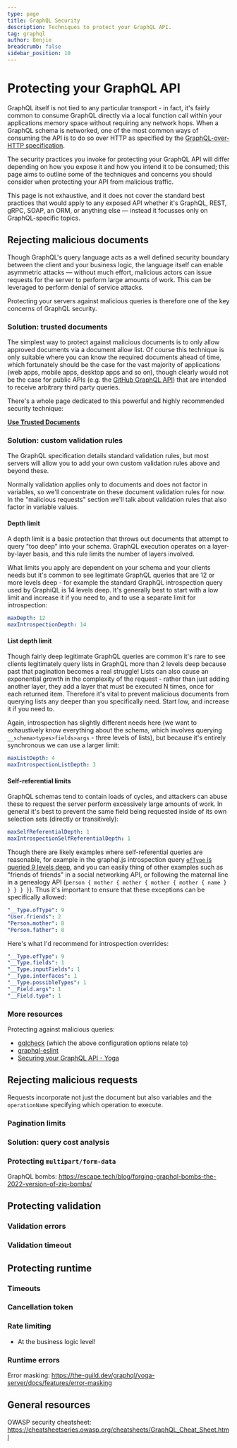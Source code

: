 ```yaml
---
type: page
title: GraphQL Security
description: Techniques to protect your GraphQL API.
tag: graphql
author: Benjie
breadcrumb: false
sidebar_position: 10
---
```



# Protecting your GraphQL API

GraphQL itself is not tied to any particular transport - in fact, it's fairly
common to consume GraphQL directly via a local function call within your
applications memory space without requiring any network hops. When a GraphQL
schema is networked, one of the most common ways of consuming the API is to do
so over HTTP as specified by the
[GraphQL-over-HTTP specification](https://graphql.github.io/graphql-over-http/draft/).

The security practices you invoke for protecting your GraphQL API will differ
depending on how you expose it and how you intend it to be consumed; this page
aims to outline some of the techniques and concerns you should consider when
protecting your API from malicious traffic.

This page is not exhaustive, and it does not cover the standard best practices
that would apply to any exposed API whether it's GraphQL, REST, gRPC, SOAP, an
ORM, or anything else &mdash; instead it focusses only on GraphQL-specific
topics.

## Rejecting malicious documents

Though GraphQL's query language acts as a well defined security boundary between
the client and your business logic, the language itself can enable asymmetric
attacks — without much effort, malicious actors can issue requests for the
server to perform large amounts of work. This can be leveraged to perform denial
of service attacks.

Protecting your servers against malicious queries is therefore one of the key
concerns of GraphQL security.

### Solution: trusted documents

The simplest way to protect against malicious documents is to only allow
approved documents via a document allow list. Of course this technique is only
suitable where you can know the required documents ahead of time, which
fortunately should be the case for the vast majority of applications (web apps,
mobile apps, desktop apps and so on), though clearly would not be the case for
public APIs (e.g. the [GitHub GraphQL API](https://docs.github.com/en/graphql))
that are intended to receive arbitrary third party queries.

There's a whole page dedicated to this powerful and highly recommended security
technique:

[**Use Trusted Documents**](./trusted-documents.mdx)

### Solution: custom validation rules

The GraphQL specification details standard validation rules, but most servers
will allow you to add your own custom validation rules above and beyond these.

Normally validation applies only to documents and does not factor in variables,
so we'll concentrate on these document validation rules for now. In the
"malicious requests" section we'll talk about validation rules that also factor
in variable values.

#### Depth limit

A depth limit is a basic protection that throws out documents that attempt to
query "too deep" into your schema. GraphQL execution operates on a
layer-by-layer basis, and this rule limits the number of layers involved.

What limits you apply are dependent on your schema and your clients needs but
it's common to see legitimate GraphQL queries that are 12 or more levels deep -
for example the standard GraphQL introspection query used by GraphiQL is 14
levels deep. It's generally best to start with a low limit and increase it if
you need to, and to use a separate limit for introspection:

```yaml
maxDepth: 12
maxIntrospectionDepth: 14
```

#### List depth limit

Though fairly deep legitimate GraphQL queries are common it's rare to see
clients legitimately query lists in GraphQL more than 2 levels deep because past
that pagination becomes a real struggle! Lists can also cause an exponential
growth in the complexity of the request - rather than just adding another layer,
they add a layer that must be executed N times, once for each returned item.
Therefore it's vital to prevent malicious documents from querying lists any
deeper than you specifically need. Start low, and increase it if you need to.

Again, introspection has slightly different needs here (we want to exhaustively
know everything about the schema, which involves querying
`__schema>types>fields>args` - three levels of lists), but because it's entirely
synchronous we can use a larger limit:

```yaml
maxListDepth: 4
maxIntrospectionListDepth: 3
```

#### Self-referential limits

GraphQL schemas tend to contain loads of cycles, and attackers can abuse these
to request the server perform excessively large amounts of work. In general it's
best to prevent the same field being requested inside of its own selection sets
(directly or transitively):

```yaml
maxSelfReferentialDepth: 1
maxIntrospectionSelfReferentialDepth: 1
```

Though there are likely examples where self-referential queries are reasonable,
for example in the graphql.js introspection query
[`ofType` is queried 9 levels deep](https://github.com/graphql/graphql-js/blob/9a91e338101b94fb1cc5669dd00e1ba15e0f21b3/src/utilities/getIntrospectionQuery.ts#L140-L179),
and you can easily thing of other examples such as "friends of friends" in a
social networking API, or following the maternal line in a genealogy API
(`person { mother { mother { mother { mother { name } } } } }`). Thus it's
important to ensure that these exceptions can be specifically allowed:

```yaml
"__Type.ofType": 9
"User.friends": 2
"Person.mother": 8
"Person.father": 8
```

Here's what I'd recommend for introspection overrides:

```yaml
"__Type.ofType": 9
"__Type.fields": 1
"__Type.inputFields": 1
"__Type.interfaces": 1
"__Type.possibleTypes": 1
"__Field.args": 1
"__Field.type": 1
```

### More resources

Protecting against malicious queries:

- [gqlcheck](https://npmjs.com/package/gqlcheck) (which the above configuration options relate to)
- [graphql-eslint](https://the-guild.dev/graphql/eslint/docs)
- [Securing your GraphQL API - Yoga](https://the-guild.dev/graphql/envelop/v3/guides/securing-your-graphql-api)

## Rejecting malicious requests

Requests incorporate not just the document but also variables and the
`operationName` specifying which operation to execute.

### Pagination limits

### Solution: query cost analysis

### Protecting `multipart/form-data`

GraphQL bombs:
https://escape.tech/blog/forging-graphql-bombs-the-2022-version-of-zip-bombs/

## Protecting validation

### Validation errors

### Validation timeout

## Protecting runtime

### Timeouts

### Cancellation token

### Rate limiting

- At the business logic level!

### Runtime errors

Error masking:
https://the-guild.dev/graphql/yoga-server/docs/features/error-masking

## General resources

OWASP security cheatsheet:
https://cheatsheetseries.owasp.org/cheatsheets/GraphQL_Cheat_Sheet.html
